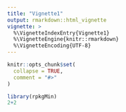 ```yaml
---
title: "Vignette1"
output: rmarkdown::html_vignette
vignette: >
  %\VignetteIndexEntry{Vignette1}
  %\VignetteEngine{knitr::rmarkdown}
  %\VignetteEncoding{UTF-8}
---
```


```r
knitr::opts_chunk$set(
  collapse = TRUE,
  comment = "#>"
)
```

```r
library(rpkgMin)
2+2
```
